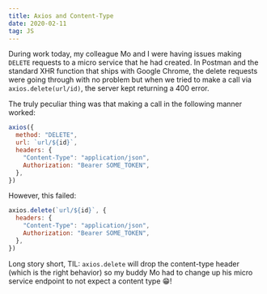 ```yaml
---
title: Axios and Content-Type
date: 2020-02-11
tag: JS
---
```




During work today, my colleague Mo and I were having issues making `DELETE` requests to a
micro service that he had created. In Postman and the standard XHR function that ships with
Google Chrome, the delete requests were going through with no problem but when we tried to make a call
via `axios.delete(url/id)`, the server kept returning a 400 error.

The truly peculiar thing was that making a call in the following manner worked:

```js
axios({
  method: "DELETE",
  url: `url/${id}`,
  headers: {
    "Content-Type": "application/json",
    Authorization: "Bearer SOME_TOKEN",
  },
})
```

However, this failed:

```js
axios.delete(`url/${id}`, {
  headers: {
    "Content-Type": "application/json",
    Authorization: "Bearer SOME_TOKEN",
  },
})
```

Long story short, TIL: `axios.delete` will drop the content-type header (which is the right behavior) so
my buddy Mo had to change up his micro service endpoint to not expect a content type 😁!
